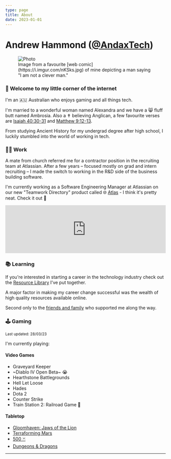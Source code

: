 ```yaml
---
type: page
title: About
date: 2023-01-01
---
```


# Andrew Hammond ([@AndaxTech](https://twitter.com/AndaxTech))


<figure>
  <Image
    src="/images/NotACleverMan.jpeg"
    alt="Photo"
    width={1500}
    height={500}
    layout="responsive"
    priority
    className="next-image"
  />
  <figcaption>
    Image from a favourite [web comic](https://i.imgur.com/nKSks.jpg) of mine
    depicting a man saying "I am not a clever man."
  </figcaption>
</figure>

### 👋 Welcome to my little corner of the internet

I'm an 🇦🇺 Australian who enjoys gaming and all things tech.

I'm married to a wonderful woman named Alexandra and we have a 😸 fluff butt named Ambrosia. Also a ✝️ believing Anglican, a few favourite verses are [Isaiah 40:30-31](https://www.biblegateway.com/passage/?search=Isaiah%2040%3A30-31&version=NIV) and [Matthew 9:12-13](https://www.biblegateway.com/passage/?search=Matthew%209%3A12-13&version=NIV).

From studying Ancient History for my undergrad degree after high school, I luckily stumbled into the world of working in tech.

### 👨‍💻 Work

A mate from church referred me for a contractor position in the recruiting team at Atlassian. After a few years – focused mostly on grad and intern recruiting – I made the switch to working in the R&D side of the business building software.

I'm currently working as a Software Engineering Manager at Atlassian on our new "Teamwork Directory" product called 🌐 [Atlas](http://atlassian.com/software/atlas) - I think it's pretty neat. Check it out 👀

<iframe
  width="100%"
  src="https://www.youtube.com/embed/10FGlUVmlfw"
  frameBorder="0"
  allow="autoplay; encrypted-media"
  allowFullScreen
></iframe>

### 📚 Learning

If you're interested in starting a career in the technology industry check out the [Resource Library](/resource-library) I've put together.

A major factor in making my career change successful was the wealth of high quality resources available online.

Second only to the [friends and family](/gratitude) who supported me along the way.

### 🕹 Gaming

<sub>Last updated: 28/03/23</sub>

I'm currently playing:

#### Video Games

- Graveyard Keeper
- ~Diablo IV Open Beta~ 😭
- Hearthstone Battlegrounds
- Hell Let Loose
- Hades
- Dota 2
- Counter Strike
- Train Station 2: Railroad Game 📱

#### Tabletop

- [Gloomhaven: Jaws of the Lion](https://amzn.to/3JRQH1a)
- [Terraforming Mars](https://amzn.to/3LUsLwy)
- [500 🃏](https://amzn.to/40B3QTz)
- [Dungeons & Dragons](https://amzn.to/40lTqaa)

---
